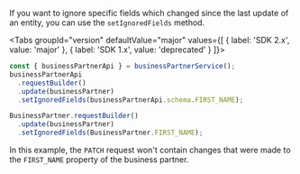 
If you want to ignore specific fields which changed since the last update of an entity, you can use the `setIgnoredFields` method.

<Tabs groupId="version" defaultValue="major" values={[ { label: 'SDK 2.x', value: 'major' }, { label: 'SDK 1.x', value: 'deprecated' } ]}>
<TabItem value="major">

```ts
const { businessPartnerApi } = businessPartnerService();
businessPartnerApi
  .requestBuilder()
  .update(businessPartner)
  .setIgnoredFields(businessPartnerApi.schema.FIRST_NAME);
```

</TabItem>
<TabItem value="deprecated">

```ts
BusinessPartner.requestBuilder()
  .update(businessPartner)
  .setIgnoredFields(BusinessPartner.FIRST_NAME);
```

</TabItem>
</Tabs>

In this example, the `PATCH` request won't contain changes that were made to the `FIRST_NAME` property of the business partner.
